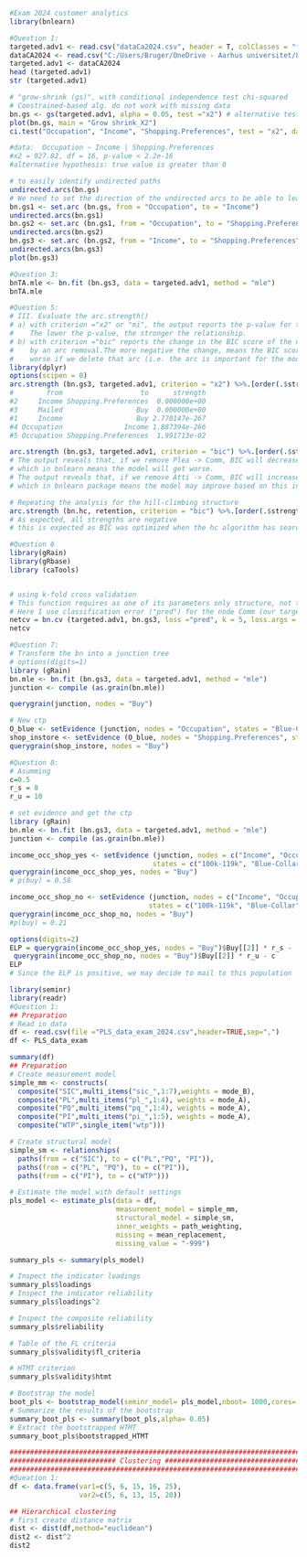 
```r
#Exam 2024 customer analytics
library(bnlearn)

#Question 1:
targeted.adv1 <- read.csv("dataCa2024.csv", header = T, colClasses = "factor", sep=";")
dataCA2024 <- read.csv("C:/Users/Bruger/OneDrive - Aarhus universitet/8. semester - BI/CA - Customer Analytics/dataCA2024.csv",header = T, colClasses = "factor", sep=";")
targeted.adv1 <- dataCA2024
head (targeted.adv1)
str (targeted.adv1) 

# "grow-shrink (gs)", with conditional independence test chi-squared
# Constrained-based alg. do not work with missing data
bn.gs <- gs(targeted.adv1, alpha = 0.05, test ="x2") # alternative test ="mi"
plot(bn.gs, main = "Grow shrink_X2")
ci.test("Occupation", "Income", "Shopping.Preferences", test = "x2", data = targeted.adv1)
```


```r
#data:  Occupation ~ Income | Shopping.Preferences
#x2 = 927.82, df = 16, p-value < 2.2e-16
#alternative hypothesis: true value is greater than 0

# to easily identify undirected paths 
undirected.arcs(bn.gs)
# We need to set the direction of the undirected arcs to be able to learn the parameters from observational data 
bn.gs1 <- set.arc (bn.gs, from = "Occupation", to = "Income")
undirected.arcs(bn.gs1)
bn.gs2 <- set.arc (bn.gs1, from = "Occupation", to = "Shopping.Preferences")
undirected.arcs(bn.gs2)
bn.gs3 <- set.arc (bn.gs2, from = "Income", to = "Shopping.Preferences")
undirected.arcs(bn.gs3)
plot(bn.gs3)
```


```r
#Question 3:
bnTA.mle <- bn.fit (bn.gs3, data = targeted.adv1, method = "mle")
bnTA.mle
```


```r
#Question 5:
# III. Evaluate the arc.strength()
# a) with criterion ="x2" or "mi", the output reports the p-value for the test. 
#    The lower the p-value, the stronger the relationship. 
# b) with criterion ="bic" reports the change in the BIC score of the net caused 
#    by an arc removal.The more negative the change, means the BIC score will go 
#    worse if we delete that arc (i.e. the arc is important for the model).
library(dplyr)
options(scipen = 0)
arc.strength (bn.gs3, targeted.adv1, criterion = "x2") %>%.[order(.$strength),]
#        from                   to      strength
#2     Income Shopping.Preferences  0.000000e+00
#3     Mailed                  Buy  0.000000e+00
#1     Income                  Buy 2.770147e-267
#4 Occupation               Income 1.887394e-266
#5 Occupation Shopping.Preferences  1.991713e-02
```


```r
arc.strength (bn.gs3, targeted.adv1, criterion = "bic") %>%.[order(.$strength),f
# The output reveals that, if we remove Plea -> Comm, BIC will decrease with -668.211, 
# which in bnlearn means the model will get worse.
# The output reveals that, if we remove Atti -> Comm, BIC will increase with 40.48, 
# which in bnlearn package means the model may improve based on this index.
```


```r
# Repeating the analysis for the hill-climbing structure
arc.strength (bn.hc, retention, criterion = "bic") %>%.[order(.$strength),]
# As expected, all strengths are negative
# this is expected as BIC was optimized when the hc algorithm has searched for this model
```


```r
#Question 6
library(gRain)
library(gRbase)
library (caTools)


# using k-fold cross validation 
# This function requires as one of its parameters only structure, not the full model
# Here I use classification error ("pred") for the node Comm (our target) as a loss function. 
netcv = bn.cv (targeted.adv1, bn.gs3, loss ="pred", k = 5, loss.args = list(target = "Buy"), debug = TRUE)
netcv
```


```r
#Question 7:
# Transform the bn into a junction tree 
# options(digits=1)
library (gRain)
bn.mle <- bn.fit (bn.gs3, data = targeted.adv1, method = "mle")
junction <- compile (as.grain(bn.mle))

querygrain(junction, nodes = "Buy")
```


```r
# New ctp
O_blue <- setEvidence (junction, nodes = "Occupation", states = "Blue-Collar")
shop_instore <- setEvidence (O_blue, nodes = "Shopping.Preferences", states = "In-store")
querygrain(shop_instore, nodes = "Buy")
```


```r
#Question 8:
# Asumming 
c=0.5
r_s = 8
r_u = 10

# set evidence and get the ctp 
library (gRain)
bn.mle <- bn.fit (bn.gs3, data = targeted.adv1, method = "mle")
junction <- compile (as.grain(bn.mle))

income_occ_shop_yes <- setEvidence (junction, nodes = c("Income", "Occupation", "Shopping.Preference", "Mailed"), 
                                   states = c("100k-119k", "Blue-Collar", "In-Store", "Yes"))
querygrain(income_occ_shop_yes, nodes = "Buy")
# p(buy) = 0.58

income_occ_shop_no <- setEvidence (junction, nodes = c("Income", "Occupation", "Shopping.Preference", "Mailed"), 
                                  states = c("100k-119k", "Blue-Collar", "In-Store", "No"))
querygrain(income_occ_shop_no, nodes = "Buy")
#p(buy) = 0.21

options(digits=2)
ELP = querygrain(income_occ_shop_yes, nodes = "Buy")$Buy[[2]] * r_s -
 querygrain(income_occ_shop_no, nodes = "Buy")$Buy[[2]] * r_u - c
ELP
# Since the ELP is positive, we may decide to mail to this population
```


```r
library(seminr)
library(readr)
#Question 1:
## Preparation
# Read in data 
df <- read.csv(file ="PLS_data_exam_2024.csv",header=TRUE,sep=",")
df <- PLS_data_exam

summary(df)
## Preparation
# Create measurement model
simple_mm <- constructs(
  composite("SIC",multi_items("sic_",1:7),weights = mode_B),
  composite("PL",multi_items("pl_",1:4), weights = mode_A),
  composite("PQ",multi_items("pq_",1:4), weights = mode_A),
  composite("PI",multi_items("pi_",1:5), weights = mode_A),
  composite("WTP",single_item("wtp")))

# Create structural model
simple_sm <- relationships(
  paths(from = c("SIC"), to = c("PL","PQ", "PI")),
  paths(from = c("PL", "PQ"), to = c("PI")),
  paths(from = c("PI"), to = c("WTP")))

# Estimate the model with default settings
pls_model <- estimate_pls(data = df,
                          measurement_model = simple_mm,
                          structural_model = simple_sm,
                          inner_weights = path_weighting,
                          missing = mean_replacement,
                          missing_value = "-999")

summary_pls <- summary(pls_model)

# Inspect the indicator loadings
summary_pls$loadings
# Inspect the indicator reliability
summary_pls$loadings^2

# Inspect the composite reliability
summary_pls$reliability

# Table of the FL criteria
summary_pls$validity$fl_criteria

# HTMT criterion
summary_pls$validity$htmt

# Bootstrap the model
boot_pls <- bootstrap_model(seminr_model= pls_model,nboot= 1000,cores= parallel::detectCores(),seed= 123)
# Summarize the results of the bootstrap
summary_boot_pls <- summary(boot_pls,alpha= 0.05)
# Extract the bootstrapped HTMT
summary_boot_pls$bootstrapped_HTMT

##########################################################################
########################## Clustering ####################################
##########################################################################
#Queation 1:
df <- data.frame(var1=c(5, 6, 15, 16, 25),
                 var2=c(5, 6, 13, 15, 20))

## Hierarchical clustering
# first create distance matrix
dist <- dist(df,method="euclidean")
dist2 <- dist^2
dist2
```




